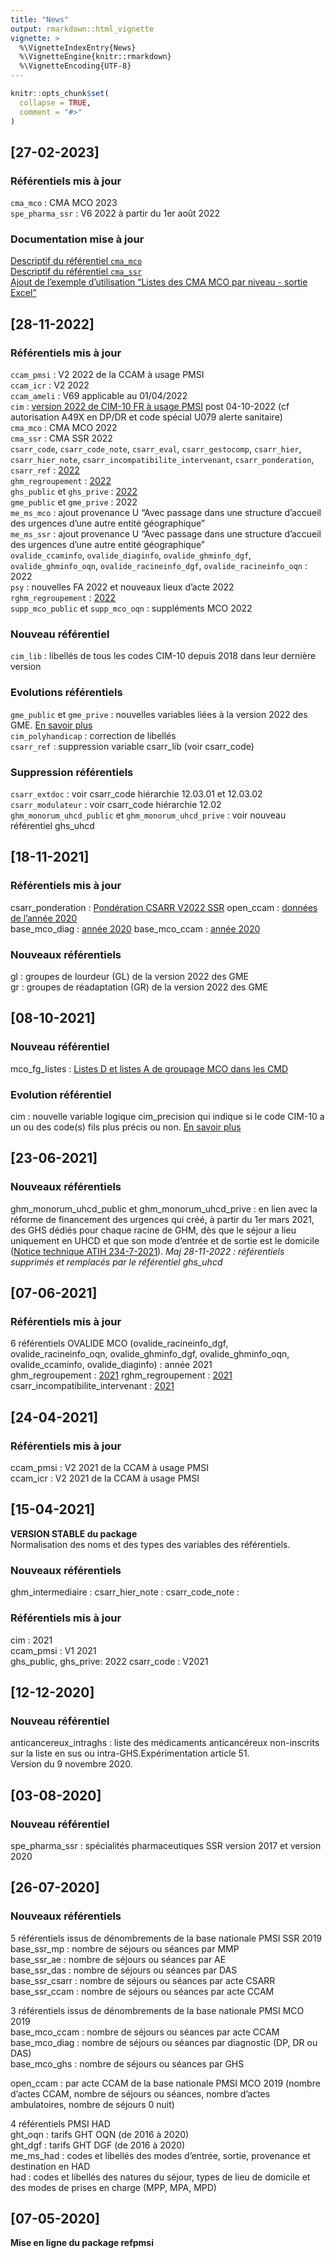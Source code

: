 ```yaml
---
title: "News"
output: rmarkdown::html_vignette
vignette: >
  %\VignetteIndexEntry{News}
  %\VignetteEngine{knitr::rmarkdown}
  %\VignetteEncoding{UTF-8}
---
```

 
```r
knitr::opts_chunk$set(
  collapse = TRUE,
  comment = "#>"
)
```

## [27-02-2023]   
### Référentiels mis à jour  
`cma_mco` : CMA MCO 2023  
`spe_pharma_ssr` : V6 2022 à partir du 1er août 2022  

### Documentation mise à jour  
[Descriptif du référentiel `cma_mco`](https://denisgustin.github.io/refpmsi/articles/cim.html#cma-mco)  
[Descriptif du référentiel `cma_ssr`](https://denisgustin.github.io/refpmsi/articles/cim.html#cma-ssr)  
[Ajout de l'exemple d'utilisation "Listes des CMA MCO par niveau - sortie Excel"](https://denisgustin.github.io/refpmsi/articles/cim.html#listes-des-cma-mco-par-niveau---sortie-excel)  

## [28-11-2022]   
### Référentiels mis à jour  
`ccam_pmsi` : V2 2022 de la CCAM à usage PMSI  
`ccam_icr` : V2 2022  
`ccam_ameli` : V69 applicable au 01/04/2022  
`cim` : [version 2022 de CIM-10 FR à usage PMSI](https://denisgustin.github.io/refpmsi/articles/cim.html#cim-10-fr-usage-pmsi) post 04-10-2022 (cf autorisation A49X en DP/DR et code spécial U079 alerte sanitaire)  
`cma_mco` : CMA MCO 2022  
`cma_ssr` : CMA SSR 2022  
`csarr_code`, `csarr_code_note`, `csarr_eval`, `csarr_gestocomp`, `csarr_hier`, `csarr_hier_note`, `csarr_incompatibilite_intervenant`, `csarr_ponderation`, `csarr_ref` : [2022](https://denisgustin.github.io/refpmsi/articles/csarr.html)  
`ghm_regroupement` : [2022](https://denisgustin.github.io/refpmsi/articles/ghm.html#regroupements-ghm-1)  
`ghs_public` et `ghs_prive` : [2022](https://denisgustin.github.io/refpmsi/articles/ghm.html)  
`gme_public` et `gme_prive` : 2022  
`me_ms_mco` : ajout provenance U "Avec passage dans une structure d’accueil des urgences d’une autre entité géographique"  
`me_ms_ssr` : ajout provenance U "Avec passage dans une structure d’accueil des urgences d’une autre entité géographique"  
`ovalide_ccaminfo`, `ovalide_diaginfo`, `ovalide_ghminfo_dgf`, `ovalide_ghminfo_oqn`, `ovalide_racineinfo_dgf`, `ovalide_racineinfo_oqn` : 2022  
`psy` : nouvelles FA 2022 et nouveaux lieux d'acte 2022  
`rghm_regroupement` : [2022](https://denisgustin.github.io/refpmsi/articles/ghm.html#regroupements-des-racines-de-ghm-1)  
`supp_mco_public` et `supp_mco_oqn` : suppléments MCO 2022  

### Nouveau référentiel  
`cim_lib` : libellés de tous les codes CIM-10 depuis 2018 dans leur dernière version  

### Evolutions référentiels
`gme_public` et `gme_prive` : nouvelles variables liées à la version 2022 des GME. [En savoir plus](https://gist.github.com/denisGustin/581e7abf5dd09756008442b0a1b0d01d)  
`cim_polyhandicap` : correction de libellés  
`csarr_ref` : suppression variable csarr_lib (voir csarr_code)  

### Suppression référentiels  
`csarr_extdoc` : voir csarr_code hiérarchie 12.03.01 et 12.03.02  
`csarr_modulateur` : voir csarr_code hiérarchie 12.02  
`ghm_monorum_uhcd_public` et `ghm_monorum_uhcd_prive` : voir nouveau référentiel ghs_uhcd  

## [18-11-2021]  
### Référentiels mis à jour  
csarr_ponderation : [Pondération CSARR V2022 SSR](https://denisgustin.github.io/refpmsi/articles/csarr.html#csarr-pond-rations)
open_ccam : [données de l'année 2020](https://denisgustin.github.io/refpmsi/articles/base_mco.html#open-ccam-1)  
base_mco_diag : [année 2020](https://denisgustin.github.io/refpmsi/articles/base_mco.html)
base_mco_ccam : [année 2020](https://denisgustin.github.io/refpmsi/articles/base_mco.html)

### Nouveaux référentiels  
gl : groupes de lourdeur (GL) de la version 2022 des GME  
gr : groupes de réadaptation (GR) de la version 2022 des GME  

## [08-10-2021]  
### Nouveau référentiel
mco_fg_listes : [Listes D et listes A de groupage MCO dans les CMD](https://denisgustin.github.io/refpmsi/articles/ghm.html#listes-en-d-et-en-a-de-l-algorithme-de-groupage-mco)  

### Evolution référentiel  
cim : nouvelle variable logique cim_precision qui indique si le code CIM-10 a un ou des code(s) fils plus précis ou non. [En savoir plus](https://denisgustin.github.io/refpmsi/articles/cim.html)

## [23-06-2021]  
### Nouveaux référentiels  
ghm_monorum_uhcd_public et ghm_monorum_uhcd_prive : en lien avec la réforme de financement des urgences qui créé, à partir du 1er mars 2021, des GHS dédiés pour chaque racine de GHM, dès que le séjour a lieu uniquement en UHCD et que son mode d'entrée et de sortie est le domicile ([Notice technique ATIH 234-7-2021](https://www.atih.sante.fr/sites/default/files/public/content/4004/notice_technique_n_atih-234-7-2021_nouveautes_financement_2021-hh.pdf)). *Maj 28-11-2022 : référentiels supprimés et remplacés par le référentiel ghs_uhcd*

## [07-06-2021]  
### Référentiels mis à jour  
6 référentiels OVALIDE MCO (ovalide_racineinfo_dgf, ovalide_racineinfo_oqn, ovalide_ghminfo_dgf, ovalide_ghminfo_oqn, ovalide_ccaminfo, ovalide_diaginfo) : année 2021    
ghm_regroupement : [2021](https://denisgustin.github.io/refpmsi/articles/ghm.html#regroupements-ghm-1)
rghm_regroupement : [2021](https://denisgustin.github.io/refpmsi/articles/ghm.html#regroupements-des-racines-de-ghm-1)
csarr_incompatibilite_intervenant : [2021](https://denisgustin.github.io/refpmsi/articles/csarr.html#csarr-incompatibilit-s-intervenants)  

## [24-04-2021]  
### Référentiels mis à jour  
ccam_pmsi : V2 2021 de la CCAM à usage PMSI  
ccam_icr : V2 2021 de la CCAM à usage PMSI  

## [15-04-2021]  
**VERSION STABLE du package**  
Normalisation des noms et des types des variables des référentiels.  

### Nouveaux référentiels  
ghm_intermediaire : 
csarr_hier_note : 
csarr_code_note : 

### Référentiels mis à jour  
cim : 2021  
ccam_pmsi : V1 2021  
ghs_public, ghs_prive: 2022
csarr_code : V2021  

## [12-12-2020]  
### Nouveau référentiel  
anticancereux_intraghs : liste des médicaments anticancéreux non-inscrits sur la liste en sus ou intra-GHS.Expérimentation article 51.  
Version du 9 novembre 2020.  

## [03-08-2020]  
### Nouveau référentiel  
spe_pharma_ssr : spécialités pharmaceutiques SSR version 2017 et version 2020   

## [26-07-2020]  
### Nouveaux référentiels  
5 référentiels issus de dénombrements de la base nationale PMSI SSR 2019  
base_ssr_mp : nombre de séjours ou séances par MMP  
base_ssr_ae : nombre de séjours ou séances par AE  
base_ssr_das : nombre de séjours ou séances par DAS  
base_ssr_csarr : nombre de séjours ou séances par acte CSARR  
base_ssr_ccam : nombre de séjours ou séances par acte CCAM  

3 référentiels issus de dénombrements de la base nationale PMSI MCO 2019  
base_mco_ccam : nombre de séjours ou séances par acte CCAM  
base_mco_diag : nombre de séjours ou séances par diagnostic (DP, DR ou DAS)    
base_mco_ghs : nombre de séjours ou séances par GHS  

open_ccam : par acte CCAM de la base nationale PMSI MCO 2019 (nombre d'actes CCAM, nombre de séjours ou séances, nombre d'actes ambulatoires, nombre de séjours 0 nuit)  

4 référentiels PMSI HAD  
ght_oqn : tarifs GHT OQN (de 2016 à 2020)  
ght_dgf : tarifs GHT DGF (de 2016 à 2020)  
me_ms_had : codes et libellés des modes d'entrée, sortie, provenance et destination en HAD  
had : codes et libellés des natures du séjour, types de lieu de domicile et des modes de prises en charge (MPP, MPA, MPD)  

## [07-05-2020]  
**Mise en ligne du package refpmsi** 
